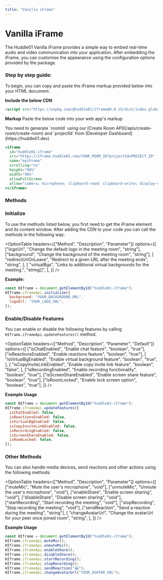 ```yaml
---
title: "Vanilla iFrame"
---
```



# Vanilla iFrame

The Huddle01 Vanilla iFrame provides a simple way to embed real-time audio and video communication into your application.
After embedding the iFrame, you can customise the appearance using the configuration options provided by the package.

### Step by step guide:

To begin, you can copy and paste the iFrame markup provided below into your HTML document.

**Include the below CDN**

```html
<script src="https://unpkg.com/@huddle01/iframe@0.0.15/dist/index.global.js"></script>
```

**Markup**
Paste the below code into your web app's markup

<Callout>
  You need to generate `roomId` using our [Create Room
  API](/apis/create-room/create-room) and `projectId` from [Developer
  Dashboard](https://huddle01.dev)
</Callout>

```jsx
<iframe
  id="huddle01-iframe"
  src="https://iframe.huddle01.com/YOUR_ROOM_ID?projectId=PROJECT_ID"
  name="myiFrame"
  scrolling="no"
  height="90%"
  width="90%"
  allowFullScreen
  allow="camera; microphone; clipboard-read; clipboard-write; display-capture"
></iframe>
```

### **Methods**

### Initialize

To use the methods listed below, you first need to get the iFrame element and its content window. After adding the CDN to your code you can call the methods in the following way:

<OptionTable
  headers={["Method", "Description", "Parameter"]}
  options={[
    ["logoUrl", "Change the default logo in the meeting room", "string"],
    ["background", "Change the background of the meeting room", "string"],
    [
      "redirectUrlOnLeave",
      "Redirect to a given URL after the meeting ends",
      "string",
    ],
    [
      "virtualBgs",
      "Links to additional virtual backgrounds for the meeting.",
      "string[]",
    ],
  ]}
/>

**Example:**

```jsx
const HIframe = document.getElementById("huddle01-iframe");
HIframe.iframeApi.initialize({
  background: "YOUR_BACKGROUND_URL",
  logoUrl: "YOUR_LOGO_URL",
});
```

### Enable/Disable Features

You can enable or disable the following features by calling `HIframe.iframeApi.updateFeatures()` method.

<OptionTable
  headers={["Method", "Description", "Parameter", "Default"]}
  options={[
    ["isChatEnabled", "Enable chat feature", "boolean", "true"],
    ["isReactionsEnabled", "Enable reactions feature", "boolean", "true"],
    [
      "isVirtualBgEnabled",
      "Enable virtual background feature",
      "boolean",
      "true",
    ],
    [
      "isCopyInviteLinkEnabled",
      "Enable copy invite link feature",
      "boolean",
      "false",
    ],
    ["isRecordingEnabled", "Enable recording functionality", "boolean", "true"],
    ["isScreenShareEnabled", "Enable screen share feature", "boolean", "true"],
    ["isRoomLocked", "Enable lock screen option", "boolean", "true"],
  ]}
/>

**Example Usage**

```jsx
const HIframe = document.getElementById("huddle01-iframe");
HIframe.iframeApi.updateFeatures({
  isChatEnabled: false,
  isReactionsEnabled: false,
  isVirtualBgEnabled: false,
  isCopyInviteLinkEnabled: false,
  isRecordingEnabled: false,
  isScreenShareEnabled: false,
  isRoomLocked: false,
});
```

### **Other Methods**

You can also handle media devices, send reactions and other actions using the following methods:

<OptionTable
  headers={["Method", "Description", "Parameter"]}
  options={[
    ["muteMic", "Mute the user's microphone", "void"],
    ["unmuteMic", "Unmute the user's microphone", "void"],
    ["enableShare", "Enable screen sharing", "void"],
    ["disableShare", "Disable screen sharing", "void"],
    ["startRecording", "Start recording the meeting", "void"],
    ["stopRecording", "Stop recording the meeting", "void"],
    ["sendReaction", "Send a reaction during the meeting", "string"],
    [
      "changeAvatarUrl",
      "Change the avatarUrl for your peer once joined room",
      "string",
    ],
  ]}
/>

**Example Usage**

```jsx
const HIframe = document.getElementById("huddle01-iframe");
HIframe.iframeApi.muteMic();
HIframe.iframeApi.unmuteMic();
HIframe.iframeApi.enableShare();
HIframe.iframeApi.disableShare();
HIframe.iframeApi.startRecording();
HIframe.iframeApi.stopRecording();
HIframe.iframeApi.sendReaction("😂");
HIframe.iframeApi.changeAvatarUrl("YOUR_AVATAR_URL");
```
